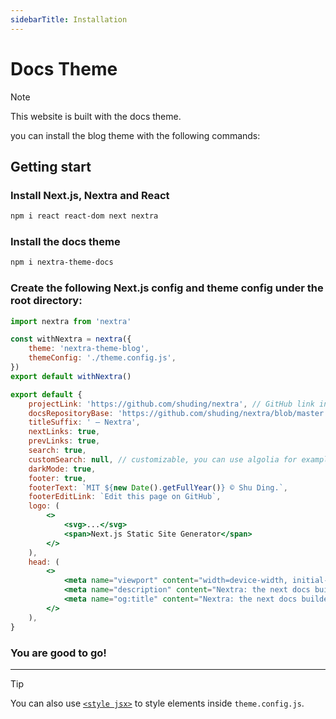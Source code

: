 ```yaml
---
sidebarTitle: Installation
---
```


# Docs Theme


> [!NOTE]
>
> This website is built with the docs theme.

you can install the blog theme with the following commands:

## Getting start

<Steps>

### Install Next.js, Nextra and React

```sh npm2yarn
npm i react react-dom next nextra
```

### Install the docs theme

```sh npm2yarn
npm i nextra-theme-docs
```

### Create the following Next.js config and theme config under the root directory:

```jsx filename="next.config.mjs"
import nextra from 'nextra'

const withNextra = nextra({
	theme: 'nextra-theme-blog',
	themeConfig: './theme.config.js',
})
export default withNextra()
```

```jsx filename="theme.config.js"
export default {
	projectLink: 'https://github.com/shuding/nextra', // GitHub link in the navbar
	docsRepositoryBase: 'https://github.com/shuding/nextra/blob/master', // base URL for the docs repository
	titleSuffix: ' – Nextra',
	nextLinks: true,
	prevLinks: true,
	search: true,
	customSearch: null, // customizable, you can use algolia for example
	darkMode: true,
	footer: true,
	footerText: `MIT ${new Date().getFullYear()} © Shu Ding.`,
	footerEditLink: `Edit this page on GitHub`,
	logo: (
		<>
			<svg>...</svg>
			<span>Next.js Static Site Generator</span>
		</>
	),
	head: (
		<>
			<meta name="viewport" content="width=device-width, initial-scale=1.0" />
			<meta name="description" content="Nextra: the next docs builder" />
			<meta name="og:title" content="Nextra: the next docs builder" />
		</>
	),
}
```

### You are good to go!

</Steps>

---

> [!TIP]
>
> You can also use
> [`<style jsx>`](https://nextjs.org/docs/basic-features/built-in-css-support#css-in-js)
> to style elements inside `theme.config.js`.
